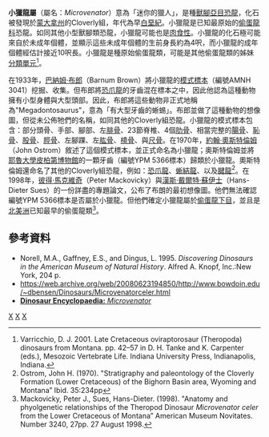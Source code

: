 {{Automatic Taxobox
| taxon = Microvenator
| status = fossil
| fossil_range = {{fossil_range|110}}早[[白堊紀|白堊紀]]
| image = Microvenator.jpg
| image_caption = 小獵龍的想像圖 
| authority = [[約翰·奧斯特倫姆|Ostrom]], 1970
| type_species = '''快速小獵龍<br>''Microvenator celer'''''
| type_species_authority = Ostrom, 1970
}}

'''小獵龍屬'''（屬名：''Microvenator''）意為「迷你的獵人」，是種[[獸腳亞目|獸腳亞目]][[恐龍|恐龍]]，化石被發現於[[蒙大拿州|蒙大拿州]]的Cloverly組，年代為早[[白堊紀|白堊紀]]。小獵龍是已知最原始的[[偷蛋龍科|偷蛋龍科]]恐龍。如同其他小型獸腳類恐龍，小獵龍可能也是[[肉食性|肉食性]]。小獵龍的化石極可能來自於未成年個體，並顯示這些未成年個體的生前身長約為4呎，而小獵龍的成年個體經估計接近10呎長。小獵龍是種原始偷蛋龍類，可能是其他偷蛋龍類的姊妹[[分類單元|分類單元]]<ref name="mt-ovi-intro">Varricchio, D. J. 2001. Late Cretaceous oviraptorosaur (Theropoda) dinosaurs from Montana. pp. 42–57 in D. H. Tanke and K. Carpenter (eds.), Mesozoic Vertebrate Life. Indiana University Press, Indianapolis, Indiana.</ref>。

在1933年，[[巴納姆·布郎|巴納姆·布郎]]（Barnum Brown）將小獵龍的[[模式標本|模式標本]]（編號AMNH 3041）挖掘、收集。但布郎將[[恐爪龍|恐爪龍]]的牙齒混在標本之中，因此他認為這種動物擁有小型身體與大型頭部。因此，布郎將這些動物非正式地稱為"Megadontosaurus"，意為「有大型牙齒的蜥蜴」。布郎並做了這種動物的想像圖，但從未公佈牠們的名稱，如同其他的Cloverly組恐龍。小獵龍的模式標本包含：部分頭骨、手部、腳部、左[[腓骨|腓骨]]、23節脊椎、4個[[肋骨|肋骨]]、相當完整的[[腸骨|腸骨]]、[[恥骨|恥骨]]、[[股骨|股骨]]、[[脛骨|脛骨]]、左腳踝、左[[肱骨|肱骨]]、[[橈骨|橈骨]]、與[[尺骨|尺骨]]。在1970年，[[約翰·奧斯特倫姆|約翰·奧斯特倫姆]]（John Ostrom）敘述了這個模式標本，並正式命名為小獵龍；奧斯特倫姆並將[[耶魯大學|耶魯大學]][[皮柏第博物館|皮柏第博物館]]的一顆牙齒（編號YPM 5366標本）歸類於小獵龍。奧斯特倫姆還命名了其他的Cloverly組恐龍，例如：[[恐爪龍|恐爪龍]]、[[蜥結龍|蜥結龍]]、以及[[腱龍|腱龍]]<ref name="Ostrom1970">Ostrom, John H. (1970). "Stratigraphy and paleontology of the Cloverly Formation (Lower Cretaceous) of the Bighorn Basin area, Wyoming and Montana” Ibid. 35:234pp</ref>。在1998年，[[彼得·馬克維奇|彼得·馬克維奇]]（Peter Mackovicky）與[[漢斯·戴爾特·蘇伊士|漢斯·戴爾特·蘇伊士]]（Hans-Dieter Sues）的一份詳盡的專題論文，公布了布朗的最初想像圖。他們無法確認編號YPM 5366標本是否屬於小獵龍。但他們確定小獵龍屬於[[偷蛋龍下目|偷蛋龍下目]]，並且是[[北美洲|北美洲]]已知最早的偷蛋龍類<ref name="Mackovicky&Sues">Mackovicky, Peter J., Sues, Hans-Dieter. (1998). "Anatomy and phyolgenetic relationships of the Theropod Dinosaur ''Microvenator celer'' from the Lower Cretaceous of Montana” American Museum Novitates. Number 3240, 27pp. 27 August 1998.</ref>。

==參考資料==
{{reflist}}
*Norell, M.A., Gaffney, E.S., and Dingus, L. 1995. ''Discovering Dinosaurs in the American Museum of Natural History''. Alfred A. Knopf, Inc.:New York, 204 p.
*https://web.archive.org/web/20080623194850/http://www.bowdoin.edu/~dbensen/Dinosaurs/Microvenatorceler.html
* [https://web.archive.org/web/20090924072441/http://web.me.com/dinoruss/de_4/5a678eb.htm '''Dinosaur Encyclopaedia:''' ''Microvenator'']
{{手盜龍類|O.}}
{{Taxonbar|from=Q133881}}

[[Category:偷蛋龍科|X]]
[[Category:北美洲恐龍|X]]
[[Category:下白堊紀恐龍|X]]